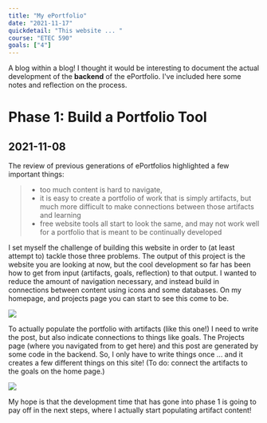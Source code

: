 ```yaml
---
title: "My ePortfolio"
date: "2021-11-17"
quickdetail: "This website ... "
course: "ETEC 590"
goals: ["4"]
---
```



A blog within a blog! I thought it would be interesting to document the actual development of the **backend** of the ePortfolio. I've included here some notes and reflection on the process.

# Phase 1: Build a Portfolio Tool 
## 2021-11-08

The review of previous generations of ePortfolios highlighted a few important things: 
> - too much content is hard to navigate, 
> - it is easy to create a portfolio of work that is simply artifacts, but much more difficult to make connections between those artifacts and learning
> - free website tools all start to look the same, and may not work well for a portfolio that is meant to be continually developed 

I set myself the challenge of building this website in order to (at least attempt to) tackle those three problems. The output of this project is the website you are looking at now, but the cool development so far has been how to get from input (artifacts, goals, reflection) to that output. I wanted to reduce the amount of navigation necessary, and instead build in connections between content using icons and some databases. On my homepage, and projects page you can start to see this come to be. 

<div class="p-8">
    <img src={goalexampleicons}/>
</div>

To actually populate the portfolio with artifacts (like this one!) I need to write the post, but also indicate connections to things like goals. The Projects page (where you navigated from to get here) and this post are generated by some code in the backend. So, I only have to write things once ... and it creates a few different things on this site! (To do: connect the artifacts to the goals on the home page.) 

<div class="p-8">
    <img src={artifactinthemaking}/>
</div>

My hope is that the development time that has gone into phase 1 is going to pay off in the next steps, where I actually start populating artifact content! 